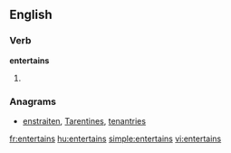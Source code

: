 
==English==

===Verb===
'''entertains'''

# {{third-person singular of|[[entertain]]}}

===Anagrams===
* [[enstraiten#English|enstraiten]], [[Tarentines#English|Tarentines]], [[tenantries#English|tenantries]]

[[fr:entertains]]
[[hu:entertains]]
[[simple:entertains]]
[[vi:entertains]]